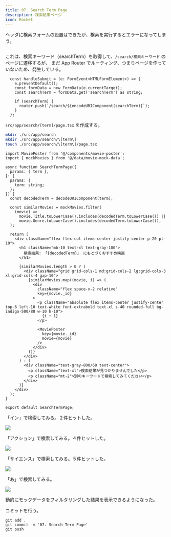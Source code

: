 ```yaml
---
title: 07. Search Term Page
description: 検索結果ページ
icon: Rocket
---
```


ヘッダに検索フォームの設置はできたが、検索を実行するとエラーになってしまう。

<img
  src="/hands-on/02-movie-recommendations-app/07_search_term_page/search_but_not_found_page.webp"
  alt=""
/>

これは、検索キーワード（searchTerm）を取得して、`/search/検索キーワード` のページに遷移するが、
まだ App Router でルーティング、つまりページを作っていないため、発生している。

```tsx title="SearchInput コンポーネントの handleSubmit() 関数（抜粋）"
  const handleSubmit = (e: FormEvent<HTMLFormElement>) => {
    e.preventDefault();
    const formData = new FormData(e.currentTarget);
    const searchTerm = formData.get('searchTerm') as string;

    if (searchTerm) {
      router.push(`/search/${encodeURIComponent(searchTerm)}`);
    }
  };
```

`src/app/search/[term]/page.tsx` を作成する。

```bash title="Terminal"
mkdir ./src/app/search
mkdir ./src/app/search/\[term\]
touch ./src/app/search/\[term\]/page.tsx
```

```tsx title="src/app/search/[term]/page.tsx"
import MoviePoster from '@/components/movie-poster';
import { mockMovies } from '@/data/movie-mock-data';

async function SearchTermPage({
  params: { term },
}: {
  params: {
    term: string;
  };
}) {
  const decodedTerm = decodeURIComponent(term);

  const similarMovies = mockMovies.filter(
    (movie) =>
      movie.Title.toLowerCase().includes(decodedTerm.toLowerCase()) ||
      movie.Genre.toLowerCase().includes(decodedTerm.toLowerCase()),
  );

  return (
    <div className="flex flex-col items-center justify-center p-20 pt-10">
      <h1 className="mb-10 text-xl text-gray-100">
        検索結果: 「{decodedTerm}」 にもとづくおすすめ映画
      </h1>

      {similarMovies.length > 0 ? (
        <div className="grid grid-cols-1 md:grid-cols-2 lg:grid-cols-3 xl:grid-cols-4 gap-10">
          {similarMovies.map((movie, i) => (
            <div
              className="flex space-x-2 relative"
              key={movie._id}
            >
              <p className="absolute flex items-center justify-center top-6 left-10 text-white font-extrabold text-xl z-40 rounded-full bg-indigo-500/80 w-10 h-10">
                {i + 1}
              </p>

              <MoviePoster
                key={movie._id}
                movie={movie}
              />
            </div>
          ))}
        </div>
      ) : (
        <div className="text-gray-800/60 text-center">
          <p className="text-xl">検索結果が見つかりませんでした</p>
          <p className="mt-2">別のキーワードで検索してみてください</p>
        </div>
      )}
    </div>
  );
}

export default SearchTermPage;
```

「イン」で検索してみる。２件ヒットした。

![](/hands-on/02-movie-recommendations-app/07_search_term_page/search_term_with_in.png)

「アクション」で検索してみる。４件ヒットした。

![](/hands-on/02-movie-recommendations-app/07_search_term_page/search_term_with_action.png)

「サイエンス」で検索してみる。５件ヒットした。

![](/hands-on/02-movie-recommendations-app/07_search_term_page/search_term_with_science.png)

「あ」で検索してみる。

![](/hands-on/02-movie-recommendations-app/07_search_term_page/search_term_with_japanese_a.png)

動的にモックデータをフィルタリングした結果を表示できるようになった。

コミットを行う。

```shell title="Terminal"
git add .
git commit -m '07. Search Term Page'
git push
```

